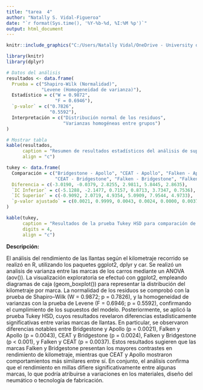 ```yaml
---
title: "tarea  4"
author: "Natally S. Vidal-Figueroa"
date: "`r format(Sys.time(), '%Y-%b-%d, %I:%M %p')`"
output: html_document
---
```

```r
knitr::include_graphics("C:/Users/Natally Vidal/OneDrive - University of Puerto Rico/datos de R/Nuevo-Proyecto-de-R/plot.png")
```


```r
library(knitr)
library(dplyr)

# Datos del análisis
resultados <- data.frame(
  Prueba = c("Shapiro-Wilk (Normalidad)", 
             "Levene (Homogeneidad de varianza)"),
  Estadístico = c("W = 0.9872", 
                  "F = 0.6946"),
  `p-valor` = c("0.7826", 
                "0.5592"),
  Interpretación = c("Distribución normal de los residuos", 
                     "Varianzas homogéneas entre grupos")
)

# Mostrar tabla
kable(resultados, 
      caption = "Resumen de resultados estadísticos del análisis de supuestos del modelo ANOVA",
      align = "c")

```

```r
tukey <- data.frame(
  Comparación = c("Bridgestone - Apollo", "CEAT - Apollo", "Falken - Apollo",
                  "CEAT - Bridgestone", "Falken - Bridgestone", "Falken - CEAT"),
  Diferencia = c(-3.0190, -0.0379, 2.8255, 2.9811, 5.8445, 2.8635),
  `IC Inferior` = c(-5.1288, -2.1477, 0.7157, 0.8713, 3.7347, 0.7536),
  `IC Superior` = c(-0.9092, 2.0719, 4.9354, 5.0909, 7.9544, 4.9733),
  `p-valor ajustado` = c(0.0021, 0.9999, 0.0043, 0.0024, 0.0000, 0.0037)
)

kable(tukey, 
      caption = "Resultados de la prueba Tukey HSD para comparación de marcas de llantas",
      digits = 4,
      align = "c")

```

**Descripción:**

El análisis del rendimiento de las llantas según el kilometraje recorrido se realizó en R, utilizando los paquetes ggplot2, dplyr y car. Se realizó un analisis de varianza entre las marcas de los carros mediante un ANOVA (aov()). La visualización exploratoria se efectuó con ggplot2, empleando diagramas de caja (geom_boxplot()) para representar la distribución del kilometraje por marca. La normalidad de los residuos se comprobó con la prueba de Shapiro–Wilk (W = 0.9872; p = 0.7826), y la homogeneidad de varianzas con la prueba de Levene (F = 0.6946; p = 0.5592), confirmando el cumplimiento de los supuestos del modelo. Posteriormente, se aplicó la prueba Tukey HSD, cuyos resultados revelaron diferencias estadísticamente significativas entre varias marcas de llantas. En particular, se observaron diferencias notables entre Bridgestone y Apollo (p = 0.0021), Falken y Apollo (p = 0.0043), CEAT y Bridgestone (p = 0.0024), Falken y Bridgestone (p < 0.001), y Falken y CEAT (p = 0.0037). Estos resultados sugieren que las marcas Falken y Bridgestone presentan los mayores contrastes en rendimiento de kilometraje, mientras que CEAT y Apollo mostraron comportamientos más similares entre sí. En conjunto, el análisis confirma que el rendimiento en millas difiere significativamente entre algunas marcas, lo que podría atribuirse a variaciones en los materiales, diseño del neumático o tecnología de fabricación.